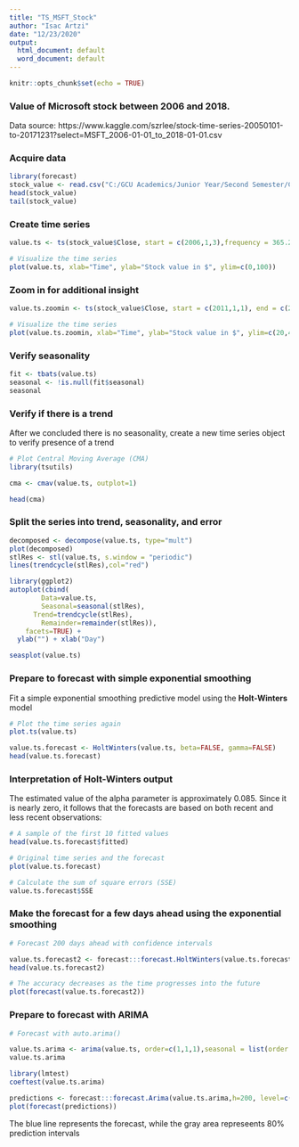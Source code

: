 ```yaml
---
title: "TS_MSFT_Stock"
author: "Isac Artzi"
date: "12/23/2020"
output:
  html_document: default
  word_document: default
---
```


```r
knitr::opts_chunk$set(echo = TRUE)
```

### Value of Microsoft stock between 2006 and 2018.

Data source: https://www.kaggle.com/szrlee/stock-time-series-20050101-to-20171231?select=MSFT_2006-01-01_to_2018-01-01.csv

### Acquire data
```r
library(forecast)
stock_value <- read.csv("C:/GCU Academics/Junior Year/Second Semester/CST-425/CLC Shared GitHub Repository/Cloned Repository/ClassExamples/Topic-6/3-1-2022/MSFT_2006-01-01_to_2018-01-01.csv")
head(stock_value)
tail(stock_value)
```

### Create time series

```r


value.ts <- ts(stock_value$Close, start = c(2006,1,3),frequency = 365.25)

# Visualize the time series
plot(value.ts, xlab="Time", ylab="Stock value in $", ylim=c(0,100))
```

### Zoom in for additional insight

```r
value.ts.zoomin <- ts(stock_value$Close, start = c(2011,1,1), end = c(2012,12,31),frequency = 365)

# Visualize the time series
plot(value.ts.zoomin, xlab="Time", ylab="Stock value in $", ylim=c(20,40))

```

### Verify seasonality

```r

fit <- tbats(value.ts)
seasonal <- !is.null(fit$seasonal)
seasonal

```

### Verify if there is a trend

After we concluded there is no seasonality, create a new time series object to verify presence of a trend

```r
# Plot Central Moving Average (CMA)
library(tsutils)

cma <- cmav(value.ts, outplot=1)

head(cma)

```
### Split the series into **trend**, **seasonality**, and **error**

```r

decomposed <- decompose(value.ts, type="mult")
plot(decomposed)
stlRes <- stl(value.ts, s.window = "periodic")
lines(trendcycle(stlRes),col="red")

library(ggplot2)
autoplot(cbind(
	    Data=value.ts,
	    Seasonal=seasonal(stlRes),
  	  Trend=trendcycle(stlRes),
	    Remainder=remainder(stlRes)),
    facets=TRUE) +
  ylab("") + xlab("Day")

seasplot(value.ts)
```
### Prepare to forecast with simple exponential smoothing

Fit a simple exponential smoothing predictive model using the **Holt-Winters** model

```r
# Plot the time series again
plot.ts(value.ts)

value.ts.forecast <- HoltWinters(value.ts, beta=FALSE, gamma=FALSE)
head(value.ts.forecast)
```
### Interpretation of Holt-Winters output

The estimated value of the alpha parameter is approximately 0.085. Since it is nearly zero, it follows that the forecasts are based on both recent and less recent observations:

```r
# A sample of the first 10 fitted values
head(value.ts.forecast$fitted)

# Original time series and the forecast
plot(value.ts.forecast)

# Calculate the sum of square errors (SSE)
value.ts.forecast$SSE
```
### Make the forecast for a few days ahead using the exponential smoothing

```r
# Forecast 200 days ahead with confidence intervals

value.ts.forecast2 <- forecast:::forecast.HoltWinters(value.ts.forecast, h=200)
head(value.ts.forecast2)

# The accuracy decreases as the time progresses into the future
plot(forecast(value.ts.forecast2))
```
### Prepare to forecast with ARIMA



```r

# Forecast with auto.arima()

value.ts.arima <- arima(value.ts, order=c(1,1,1),seasonal = list(order = c(1,0,0), period = 12),method="ML")
value.ts.arima

library(lmtest)
coeftest(value.ts.arima)

predictions <- forecast:::forecast.Arima(value.ts.arima,h=200, level=c(99.5))
plot(forecast(predictions))
```
The blue line represents the forecast, while the gray area represeents 80% prediction intervals